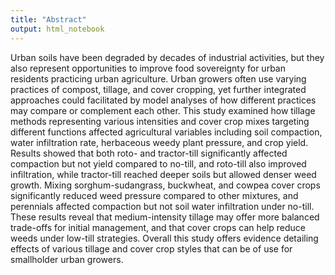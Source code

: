 ```yaml
---
title: "Abstract"
output: html_notebook
---
```



<!-- Nature abstract formula -->
<!-- - basic intro to field, for any scientist -->
<!-- - detailed background, for scientist in related field (1-2sent) -->
<!-- - problem address in paper (1-2sent) -->
<!-- - main result (1-2sent) -->
<!-- - addition to previous knowledge (1-2sent) -->
<!-- - result in general context -->


<!-- Outline -->
<!-- - state of urban agriculture, urban soils, but can promote food justice -->
<!-- - trade-offs among till and cover crop use... -->
<!-- - urban growers have limited resources and evidence-based strategies forward -->
<!-- - roto-till improved infiltration, tractor-till increased weeds -->
<!-- - weed suppression -->
<!-- - suggests no-till highlights more specific cover crop functions, and roto-till may be better than tractor-till for infiltration alongside compaction without more weeds -->
<!-- - details different strategy benefits for urban soils and urban growers -->


Urban soils have been degraded by decades of industrial activities, but they also represent opportunities to improve food sovereignty for urban residents practicing urban agriculture.
Urban growers often use varying practices of compost, tillage, and cover cropping, yet further integrated approaches could facilitated by model analyses of how different practices may compare or complement each other.
This study examined how tillage methods representing various intensities and cover crop mixes targeting different functions affected agricultural variables including soil compaction, water infiltration rate, herbaceous weedy plant pressure, and crop yield. 
Results showed that both roto- and tractor-till significantly affected compaction but not yield compared to no-till, and roto-till also improved infiltration, while tractor-till reached deeper soils but allowed denser weed growth.
Mixing sorghum-sudangrass, buckwheat, and cowpea cover crops significantly reduced weed pressure compared to other mixtures, and perennials affected compaction but not soil water infiltration under no-till.
These results reveal that medium-intensity tillage may offer more balanced trade-offs for initial management, and that cover crops can help reduce weeds under low-till strategies.
Overall this study offers evidence detailing effects of various tillage and cover crop styles that can be of use for smallholder urban growers.
